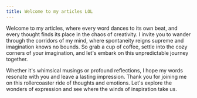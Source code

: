```yaml
---
title: Welcome to my articles LOL
---
```


Welcome to my articles, where every word dances to its own beat, and every thought finds its place in the chaos of creativity. I invite you to wander through the corridors of my mind, where spontaneity reigns supreme and imagination knows no bounds. So grab a cup of coffee, settle into the cozy corners of your imagination, and let's embark on this unpredictable journey together.

Whether it's whimsical musings or profound reflections, I hope my words resonate with you and leave a lasting impression. Thank you for joining me on this rollercoaster ride of thoughts and emotions. Let's explore the wonders of expression and see where the winds of inspiration take us.
